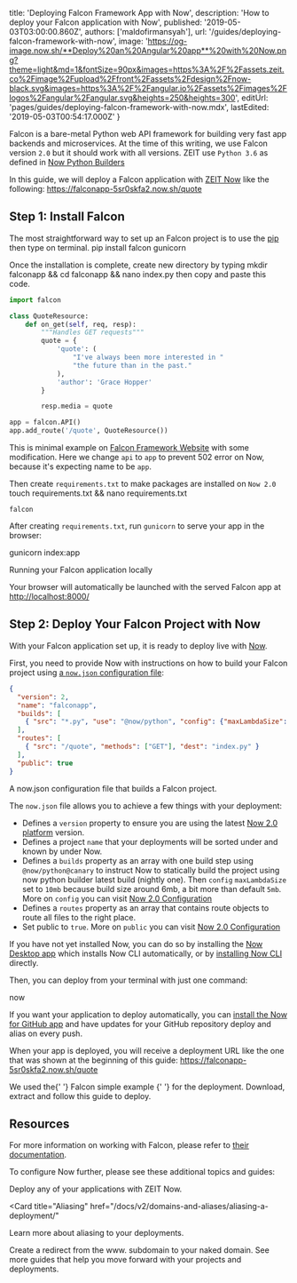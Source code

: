 
  title: 'Deploying Falcon Framework App with Now',
  description: 'How to deploy your Falcon application with Now',
  published: '2019-05-03T03:00:00.860Z',
  authors: ['maldofirmansyah'],
  url: '/guides/deploying-falcon-framework-with-now',
  image:
    'https://og-image.now.sh/**Deploy%20an%20Angular%20app**%20with%20Now.png?theme=light&md=1&fontSize=90px&images=https%3A%2F%2Fassets.zeit.co%2Fimage%2Fupload%2Ffront%2Fassets%2Fdesign%2Fnow-black.svg&images=https%3A%2F%2Fangular.io%2Fassets%2Fimages%2Flogos%2Fangular%2Fangular.svg&heights=250&heights=300',
  editUrl: 'pages/guides/deploying-falcon-framework-with-now.mdx',
  lastEdited: '2019-05-03T00:54:17.000Z'
}

Falcon is a bare-metal Python web API framework for building very fast app backends and microservices. At the time of this writing, we use Falcon version `2.0` but it should work with all versions. ZEIT use `Python 3.6` as defined in [Now Python Builders](https://zeit.co/docs/v2/deployments/official-builders/python-now-python/#version)

In this guide, we will deploy a Falcon application with [ZEIT Now](/docs/v2) like the following: <https://falconapp-5sr0skfa2.now.sh/quote>

## Step 1: Install Falcon

The most straightforward way to set up an Falcon project is to use the [pip](https://pip.pypa.io/en/stable/installing/) then type on terminal. <TerminalInput>pip install falcon gunicorn</TerminalInput>

Once the installation is complete, create new directory by typing <TerminalInput>mkdir falconapp && cd falconapp && nano index.py</TerminalInput> then copy and paste this code.

```python
import falcon

class QuoteResource:
    def on_get(self, req, resp):
        """Handles GET requests"""
        quote = {
            'quote': (
                "I've always been more interested in "
                "the future than in the past."
            ),
            'author': 'Grace Hopper'
        }

        resp.media = quote

app = falcon.API()
app.add_route('/quote', QuoteResource())
```

This is minimal example on [Falcon Framework Website](https://falcon.readthedocs.io/en/stable/) with some modification. Here we change `api` to `app` to prevent 502 error on Now, because it's expecting name to be `app`.

Then create `requirements.txt` to make packages are installed on `Now 2.0`
<TerminalInput>touch requirements.txt && nano requirements.txt</TerminalInput>
```
falcon
```

After creating `requirements.txt`, run `gunicorn` to serve your app in the browser:

<TerminalInput>gunicorn index:app</TerminalInput>
<Caption>Running your Falcon application locally</Caption>

Your browser will automatically be launched with the served Falcon app at <http://localhost:8000/>

## Step 2: Deploy Your Falcon Project with Now

With your Falcon application set up, it is ready to deploy live with [Now](/docs/v2).

First, you need to provide Now with instructions on how to build your Falcon project using [a `now.json` configuration file](/docs/v2/deployments/configuration):

```json
{
  "version": 2,
  "name": "falconapp",
  "builds": [
    { "src": "*.py", "use": "@now/python", "config": {"maxLambdaSize": "10mb"} }
  ],
  "routes": [
    { "src": "/quote", "methods": ["GET"], "dest": "index.py" }
  ],
  "public": true
}
```

<Caption>
  A <InlineCode>now.json</InlineCode> configuration file that builds a Falcon project.
</Caption>

The `now.json` file allows you to achieve a few things with your deployment:

- Defines a `version` property to ensure you are using the latest [Now 2.0 platform](/docs/v2/platform/overview) version.
- Defines a project `name` that your deployments will be sorted under and known by under Now.
- Defines a `builds` property as an array with one build step using `@now/python@canary` to instruct Now to statically build the project using now python builder latest build (nightly one). Then `config` `maxLambdaSize` set to `10mb` because build size around 6mb, a bit more than default `5mb`. More on `config` you can visit [Now 2.0 Configuration](https://zeit.co/docs/v2/deployments/configuration/)
- Defines a `routes` property as an array that contains route objects to route all files to the right place.
- Set public to `true`. More on `public` you can visit [Now 2.0 Configuration](https://zeit.co/docs/v2/deployments/configuration/#public)

If you have not yet installed Now, you can do so by installing the [Now Desktop app](/docs/v2/getting-started/installation/#now-desktop) which installs Now CLI automatically, or by [installing Now CLI](/docs/v2/getting-started/installation/#now-cli) directly.

Then, you can deploy from your terminal with just one command:

<TerminalInput>now</TerminalInput>

If you want your application to deploy automatically, you can [install the Now for GitHub app](/docs/v2/integrations/now-for-github/) and have updates for your GitHub repository deploy and alias on every push.

When your app is deployed, you will receive a deployment URL like the one that was shown at the beginning of this guide: <https://falconapp-5sr0skfa2.now.sh/quote>

<Note>
  We used the{' '}
  <GenericLink href="https://falconframework.org">
    Falcon simple example
  </GenericLink>{' '}
  for the deployment. Download, extract and follow this guide to deploy.
</Note>

## Resources

For more information on working with Falcon, please refer to [their documentation](https://falcon.readthedocs.io/en/stable/).

To configure Now further, please see these additional topics and guides:

<Card title="Deploying Basics" href="/docs/v2/deployments/basics">
  Deploy any of your applications with ZEIT Now.
</Card>

<Card
  title="Aliasing"
  href="/docs/v2/domains-and-aliases/aliasing-a-deployment/"
>
  Learn more about aliasing to your deployments.
</Card>

<Card title="www. Redirect" href="/guides/redirect-from-www">
  Create a redirect from the www. subdomain to your naked domain.
</Card>

<Card title="More Guides" href="/guides">
  See more guides that help you move forward with your projects and deployments.
</Card>

